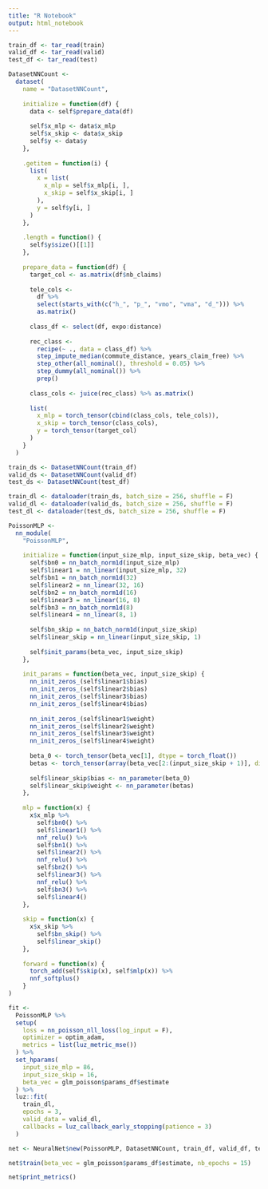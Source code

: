 ```yaml
---
title: "R Notebook"
output: html_notebook
---
```


```r
train_df <- tar_read(train)
valid_df <- tar_read(valid)
test_df <- tar_read(test)
```


```r
DatasetNNCount <- 
  dataset(
    name = "DatasetNNCount",
    
    initialize = function(df) {
      data <- self$prepare_data(df)
      
      self$x_mlp <- data$x_mlp
      self$x_skip <- data$x_skip
      self$y <- data$y
    },
    
    .getitem = function(i) {
      list(
        x = list(
          x_mlp = self$x_mlp[i, ],
          x_skip = self$x_skip[i, ]
        ),
        y = self$y[i, ]
      )
    },
    
    .length = function() {
      self$y$size()[[1]]
    },
    
    prepare_data = function(df) {
      target_col <- as.matrix(df$nb_claims) 
      
      tele_cols <- 
        df %>%
        select(starts_with(c("h_", "p_", "vmo", "vma", "d_"))) %>%
        as.matrix()
      
      class_df <- select(df, expo:distance)
      
      rec_class <-
        recipe(~ ., data = class_df) %>%
        step_impute_median(commute_distance, years_claim_free) %>%
        step_other(all_nominal(), threshold = 0.05) %>%
        step_dummy(all_nominal()) %>%
        prep()
      
      class_cols <- juice(rec_class) %>% as.matrix()
      
      list(
        x_mlp = torch_tensor(cbind(class_cols, tele_cols)),
        x_skip = torch_tensor(class_cols),
        y = torch_tensor(target_col)
      )
    }
  )
```

```r
train_ds <- DatasetNNCount(train_df)
valid_ds <- DatasetNNCount(valid_df)
test_ds <- DatasetNNCount(test_df)

train_dl <- dataloader(train_ds, batch_size = 256, shuffle = F)
valid_dl <- dataloader(valid_ds, batch_size = 256, shuffle = F)
test_dl <- dataloader(test_ds, batch_size = 256, shuffle = F)
```

```r
PoissonMLP <- 
  nn_module(
    "PoissonMLP",
    
    initialize = function(input_size_mlp, input_size_skip, beta_vec) {
      self$bn0 = nn_batch_norm1d(input_size_mlp)
      self$linear1 = nn_linear(input_size_mlp, 32)
      self$bn1 = nn_batch_norm1d(32)
      self$linear2 = nn_linear(32, 16)
      self$bn2 = nn_batch_norm1d(16)
      self$linear3 = nn_linear(16, 8)
      self$bn3 = nn_batch_norm1d(8)
      self$linear4 = nn_linear(8, 1)
      
      self$bn_skip = nn_batch_norm1d(input_size_skip)
      self$linear_skip = nn_linear(input_size_skip, 1)
      
      self$init_params(beta_vec, input_size_skip)
    },
    
    init_params = function(beta_vec, input_size_skip) {
      nn_init_zeros_(self$linear1$bias)
      nn_init_zeros_(self$linear2$bias)
      nn_init_zeros_(self$linear3$bias)
      nn_init_zeros_(self$linear4$bias)
      
      nn_init_zeros_(self$linear1$weight)
      nn_init_zeros_(self$linear2$weight)
      nn_init_zeros_(self$linear3$weight)
      nn_init_zeros_(self$linear4$weight)
      
      beta_0 <- torch_tensor(beta_vec[1], dtype = torch_float())
      betas <- torch_tensor(array(beta_vec[2:(input_size_skip + 1)], dim = c(1, input_size_skip)), dtype = torch_float())
      
      self$linear_skip$bias <- nn_parameter(beta_0)
      self$linear_skip$weight <- nn_parameter(betas)
    },
    
    mlp = function(x) {
      x$x_mlp %>% 
        self$bn0() %>%
        self$linear1() %>% 
        nnf_relu() %>%
        self$bn1() %>% 
        self$linear2() %>%
        nnf_relu() %>%
        self$bn2() %>% 
        self$linear3() %>% 
        nnf_relu() %>%
        self$bn3() %>% 
        self$linear4()
    },
    
    skip = function(x) {
      x$x_skip %>% 
        self$bn_skip() %>% 
        self$linear_skip()
    },
    
    forward = function(x) {
      torch_add(self$skip(x), self$mlp(x)) %>% 
      nnf_softplus()
    }
)
```

```r
fit <- 
  PoissonMLP %>%
  setup(
    loss = nn_poisson_nll_loss(log_input = F),
    optimizer = optim_adam,
    metrics = list(luz_metric_mse())
  ) %>%
  set_hparams(
    input_size_mlp = 86,
    input_size_skip = 16,
    beta_vec = glm_poisson$params_df$estimate
  ) %>% 
  luz::fit(
    train_dl,
    epochs = 3, 
    valid_data = valid_dl,
    callbacks = luz_callback_early_stopping(patience = 3)
  )
```


```r
net <- NeuralNet$new(PoissonMLP, DatasetNNCount, train_df, valid_df, test_df)
```

```r
net$train(beta_vec = glm_poisson$params_df$estimate, nb_epochs = 15)
```

```r
net$print_metrics()
```
